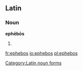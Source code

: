 ==Latin==
{{wikipedia}}
===Noun===
'''ephēbōs''' {{m}}

# {{inflection of|ephēbus||acc|p|lang=la}}

[[Category:Latin noun forms]]

[[fr:ephebos]]
[[io:ephebos]]
[[pl:ephebos]]